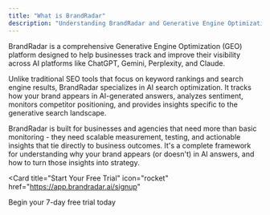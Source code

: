 ```yaml
---
title: "What is BrandRadar"
description: "Understanding BrandRadar and Generative Engine Optimization"
---
```


BrandRadar is a comprehensive Generative Engine Optimization (GEO) platform designed to help businesses track and improve their visibility across AI platforms like ChatGPT, Gemini, Perplexity, and Claude.

Unlike traditional SEO tools that focus on keyword rankings and search engine results, BrandRadar specializes in AI search optimization. It tracks how your brand appears in AI-generated answers, analyzes sentiment, monitors competitor positioning, and provides insights specific to the generative search landscape.

BrandRadar is built for businesses and agencies that need more than basic monitoring - they need scalable measurement, testing, and actionable insights that tie directly to business outcomes. It's a complete framework for understanding why your brand appears (or doesn't) in AI answers, and how to turn those insights into strategy.

<Card
  title="Start Your Free Trial"
  icon="rocket"
  href="https://app.brandradar.ai/signup"
>
  Begin your 7-day free trial today
</Card>
